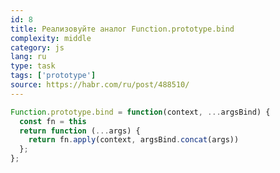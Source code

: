```yaml
---
id: 8
title: Реализовуйте аналог Function.prototype.bind
complexity: middle
category: js
lang: ru
type: task
tags: ['prototype']
source: https://habr.com/ru/post/488510/
---
```

```js
Function.prototype.bind = function(context, ...argsBind) {
  const fn = this
  return function (...args) {
    return fn.apply(context, argsBind.concat(args))
  };
};
```